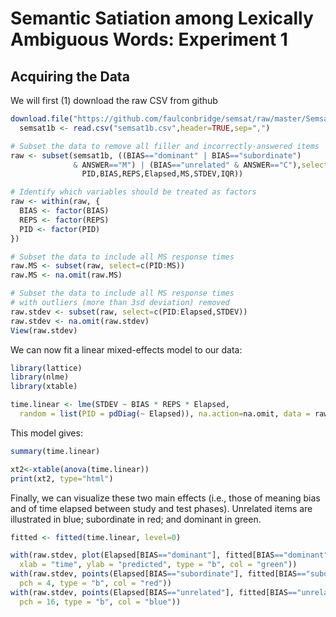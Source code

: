 Semantic Satiation among Lexically Ambiguous Words: Experiment 1
================================================================

Acquiring the Data
------------------

We will first (1) download the raw CSV from github

```r
download.file("https://github.com/faulconbridge/semsat/raw/master/Semsat1b/Semsat1b_compiled.csv", "semsat1b.csv", "wget", extra="--no-check-certificate")
  semsat1b <- read.csv("semsat1b.csv",header=TRUE,sep=",")

# Subset the data to remove all filler and incorrectly-answered items
raw <- subset(semsat1b, ((BIAS=="dominant" | BIAS=="subordinate")
              & ANSWER=="M") | (BIAS=="unrelated" & ANSWER=="C"),select=c(
                PID,BIAS,REPS,Elapsed,MS,STDEV,IQR))

# Identify which variables should be treated as factors
raw <- within(raw, {
  BIAS <- factor(BIAS)
  REPS <- factor(REPS)
  PID <- factor(PID)
})

# Subset the data to include all MS response times
raw.MS <- subset(raw, select=c(PID:MS))
raw.MS <- na.omit(raw.MS)

# Subset the data to include all MS response times
# with outliers (more than 3sd deviation) removed
raw.stdev <- subset(raw, select=c(PID:Elapsed,STDEV))
raw.stdev <- na.omit(raw.stdev)
View(raw.stdev)
```

We can now fit a linear mixed-effects model to our data:
```r
library(lattice)
library(nlme)
library(xtable)
```
```r
time.linear <- lme(STDEV ~ BIAS * REPS * Elapsed,
  random = list(PID = pdDiag(~ Elapsed)), na.action=na.omit, data = raw.stdev)
```
This model gives:
```r
summary(time.linear)
```
```r
xt2<-xtable(anova(time.linear))
print(xt2, type="html")
```

Finally, we can visualize these two main effects (i.e., those of meaning bias and of time elapsed between study and test phases). Unrelated items are illustrated in blue; subordinate in red; and dominant in green.

```r
fitted <- fitted(time.linear, level=0)

with(raw.stdev, plot(Elapsed[BIAS=="dominant"], fitted[BIAS=="dominant"], ylim = c(500, 2000),
  xlab = "time", ylab = "predicted", type = "b", col = "green"))
with(raw.stdev, points(Elapsed[BIAS=="subordinate"], fitted[BIAS=="subordinate"],
  pch = 4, type = "b", col = "red"))
with(raw.stdev, points(Elapsed[BIAS=="unrelated"], fitted[BIAS=="unrelated"],
  pch = 16, type = "b", col = "blue"))
```